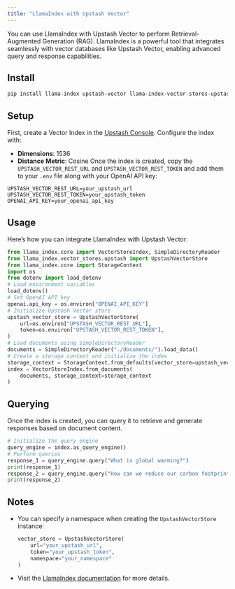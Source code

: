 ```yaml
---
title: "LlamaIndex with Upstash Vector"
---
```

You can use LlamaIndex with Upstash Vector to perform Retrieval-Augmented Generation (RAG). LlamaIndex is a powerful tool that integrates seamlessly with vector databases like Upstash Vector, enabling advanced query and response capabilities.
## Install
```bash
pip install llama-index upstash-vector llama-index-vector-stores-upstash python-dotenv
```
## Setup
First, create a Vector Index in the [Upstash Console](https://console.upstash.com). Configure the index with:
- **Dimensions**: 1536
- **Distance Metric**: Cosine
Once the index is created, copy the `UPSTASH_VECTOR_REST_URL` and `UPSTASH_VECTOR_REST_TOKEN` and add them to your `.env` file along with your OpenAI API key:
```
UPSTASH_VECTOR_REST_URL=your_upstash_url
UPSTASH_VECTOR_REST_TOKEN=your_upstash_token
OPENAI_API_KEY=your_openai_api_key
```
## Usage
Here’s how you can integrate LlamaIndex with Upstash Vector:
```python
from llama_index.core import VectorStoreIndex, SimpleDirectoryReader
from llama_index.vector_stores.upstash import UpstashVectorStore
from llama_index.core import StorageContext
import os
from dotenv import load_dotenv
# Load environment variables
load_dotenv()
# Set OpenAI API key
openai.api_key = os.environ["OPENAI_API_KEY"]
# Initialize Upstash Vector store
upstash_vector_store = UpstashVectorStore(
    url=os.environ["UPSTASH_VECTOR_REST_URL"],
    token=os.environ["UPSTASH_VECTOR_REST_TOKEN"],
)
# Load documents using SimpleDirectoryReader
documents = SimpleDirectoryReader("./documents/").load_data()
# Create a storage context and initialize the index
storage_context = StorageContext.from_defaults(vector_store=upstash_vector_store)
index = VectorStoreIndex.from_documents(
    documents, storage_context=storage_context
)
```
## Querying
Once the index is created, you can query it to retrieve and generate responses based on document content.
```python
# Initialize the query engine
query_engine = index.as_query_engine()
# Perform queries
response_1 = query_engine.query("What is global warming?")
print(response_1)
response_2 = query_engine.query("How can we reduce our carbon footprint?")
print(response_2)
```
## Notes
- You can specify a namespace when creating the `UpstashVectorStore` instance:
  ```python
  vector_store = UpstashVectorStore(
      url="your_upstash_url",
      token="your_upstash_token",
      namespace="your_namespace"
  )
  ```
- Visit the [LlamaIndex documentation](https://docs.llamaindex.ai/en/latest) for more details.